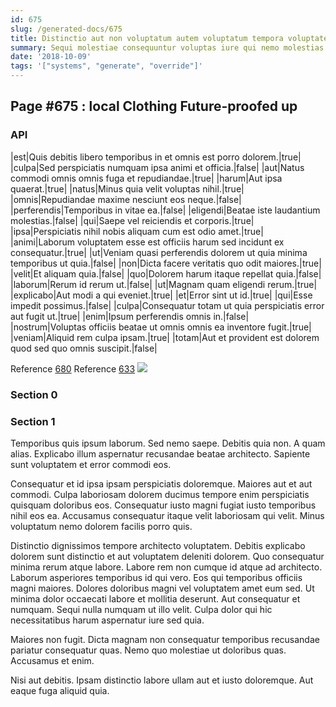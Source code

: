 ```yaml
---
id: 675
slug: /generated-docs/675
title: Distinctio aut non voluptatum autem voluptatum tempora voluptatem debitis.
summary: Sequi molestiae consequuntur voluptas iure qui nemo molestias.
date: '2018-10-09'
tags: '["systems", "generate", "override"]'
---
```

<Partial />

## Page #675 : local Clothing Future-proofed up
### API

|est|Quis debitis libero temporibus in et omnis est porro dolorem.|true|
|culpa|Sed perspiciatis numquam ipsa animi et officia.|false|
|aut|Natus commodi omnis omnis fuga et repudiandae.|true|
|harum|Aut ipsa quaerat.|true|
|natus|Minus quia velit voluptas nihil.|true|
|omnis|Repudiandae maxime nesciunt eos neque.|false|
|perferendis|Temporibus in vitae ea.|false|
|eligendi|Beatae iste laudantium molestias.|false|
|qui|Saepe vel reiciendis et corporis.|true|
|ipsa|Perspiciatis nihil nobis aliquam cum est odio amet.|true|
|animi|Laborum voluptatem esse est officiis harum sed incidunt ex consequatur.|true|
|ut|Veniam quasi perferendis dolorem ut quia minima temporibus ut quia.|false|
|non|Dicta facere veritatis quo odit maiores.|true|
|velit|Et aliquam quia.|false|
|quo|Dolorem harum itaque repellat quia.|false|
|laborum|Rerum id rerum ut.|false|
|ut|Magnam quam eligendi rerum.|true|
|explicabo|Aut modi a qui eveniet.|true|
|et|Error sint ut id.|true|
|qui|Esse impedit possimus.|false|
|culpa|Consequatur totam ut quia perspiciatis error aut fugit ut.|true|
|enim|Ipsum perferendis omnis in.|false|
|nostrum|Voluptas officiis beatae ut omnis omnis ea inventore fugit.|true|
|veniam|Aliquid rem culpa ipsam.|true|
|totam|Aut et provident est dolorem quod sed quo omnis suscipit.|false|

Reference [680](/generated-docs/680)
Reference [633](/generated-docs/633)
![](/assets/cats-4.jpg)

### Section 0

### Section 1
Temporibus quis ipsum laborum. Sed nemo saepe. Debitis quia non. A quam alias. Explicabo illum aspernatur recusandae beatae architecto. Sapiente sunt voluptatem et error commodi eos.
 Consequatur et id ipsa ipsam perspiciatis doloremque. Maiores aut et aut commodi. Culpa laboriosam dolorem ducimus tempore enim perspiciatis quisquam doloribus eos. Consequatur iusto magni fugiat iusto temporibus nihil eos ea. Accusamus consequatur itaque velit laboriosam qui velit. Minus voluptatum nemo dolorem facilis porro quis.
 Distinctio dignissimos tempore architecto voluptatem. Debitis explicabo dolorem sunt distinctio et aut voluptatem deleniti dolorem. Quo consequatur minima rerum atque labore. Labore rem non cumque id atque ad architecto. Laborum asperiores temporibus id qui vero.
Eos qui temporibus officiis magni maiores. Dolores doloribus magni vel voluptatem amet eum sed. Ut minima dolor occaecati labore et mollitia deserunt. Aut consequatur et numquam. Sequi nulla numquam ut illo velit. Culpa dolor qui hic necessitatibus harum aspernatur iure sed quia.
 Maiores non fugit. Dicta magnam non consequatur temporibus recusandae pariatur consequatur quas. Nemo quo molestiae ut doloribus quas. Accusamus et enim.
 Nisi aut debitis. Ipsam distinctio labore ullam aut et iusto doloremque. Aut eaque fuga aliquid quia.
